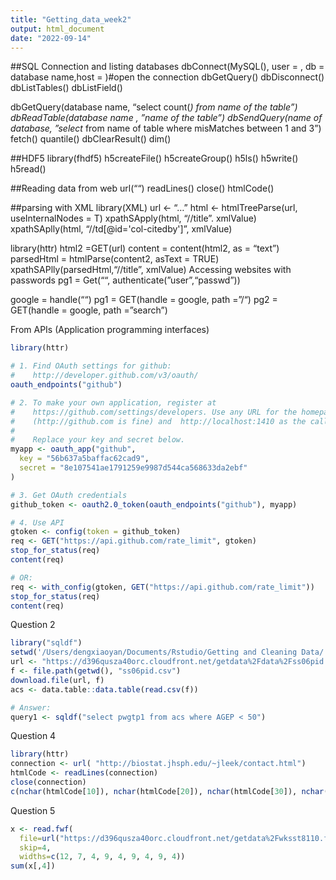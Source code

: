 ```yaml
---
title: "Getting_data_week2"
output: html_document
date: "2022-09-14"
---
```

##SQL
Connection and listing databases
dbConnect(MySQL(), user = , db = database name,host = )#open the connection
dbGetQuery()
dbDisconnect()
dbListTables()
dbListField()


dbGetQuery(database name,  "select count(*) from name of the table")
dbReadTable(database name , "name of the table")
dbSendQuery(name of database, "select * from name of table where misMatches between 1 and 3")
fetch()
quantile()
dbClearResult()
dim()

##HDF5
library(fhdf5)
h5createFile()
h5createGroup()
h5ls() h5write() h5read()

##Reading data from web
url("")
readLines()
close()
htmlCode()

##parsing with XML
library(XML)
url <- "..."
html <- htmlTreeParse(url, useInternalNodes = T)
xpathSApply(html, "//title". xmlValue)
xpathSAplly(html, "//td[@id='col-citedby']", xmlValue)

library(httr)
html2 =GET(url)
content = content(html2, as = "text")
parsedHtml = htmlParse(content2, asText = TRUE)
xpathSAPlly(parsedHtml,"//title", xmlValue)
Accessing websites with passwords
pg1 = Get("", authenticate("user","passwd"))

google = handle("")
pg1 = GET(handle = google, path = "/")
pg2 = GET(handle = google, path = "search")


From APIs (Application programming interfaces)

```r
library(httr)

# 1. Find OAuth settings for github:
#    http://developer.github.com/v3/oauth/
oauth_endpoints("github")

# 2. To make your own application, register at
#    https://github.com/settings/developers. Use any URL for the homepage URL
#    (http://github.com is fine) and  http://localhost:1410 as the callback url
#
#    Replace your key and secret below.
myapp <- oauth_app("github",
  key = "56b637a5baffac62cad9",
  secret = "8e107541ae1791259e9987d544ca568633da2ebf"
)

# 3. Get OAuth credentials
github_token <- oauth2.0_token(oauth_endpoints("github"), myapp)

# 4. Use API
gtoken <- config(token = github_token)
req <- GET("https://api.github.com/rate_limit", gtoken)
stop_for_status(req)
content(req)

# OR:
req <- with_config(gtoken, GET("https://api.github.com/rate_limit"))
stop_for_status(req)
content(req)
```

Question 2
```r
library("sqldf")
setwd('/Users/dengxiaoyan/Documents/Rstudio/Getting and Cleaning Data/')
url <- "https://d396qusza40orc.cloudfront.net/getdata%2Fdata%2Fss06pid.csv"
f <- file.path(getwd(), "ss06pid.csv")
download.file(url, f)
acs <- data.table::data.table(read.csv(f))

# Answer: 
query1 <- sqldf("select pwgtp1 from acs where AGEP < 50")

```

Question 4
```r
library(httr)
connection <- url( "http://biostat.jhsph.edu/~jleek/contact.html")
htmlCode <- readLines(connection)
close(connection)
c(nchar(htmlCode[10]), nchar(htmlCode[20]), nchar(htmlCode[30]), nchar(htmlCode[100]))

```
Question 5
```r
x <- read.fwf(
  file=url("https://d396qusza40orc.cloudfront.net/getdata%2Fwksst8110.for"),
  skip=4,
  widths=c(12, 7, 4, 9, 4, 9, 4, 9, 4))
sum(x[,4])
```